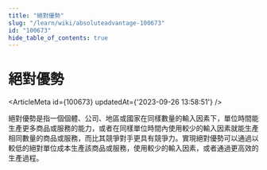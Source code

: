 ```yaml
---
title: "絕對優勢"
slug: "/learn/wiki/absoluteadvantage-100673"
id: "100673"
hide_table_of_contents: true
---
```



# 絕對優勢

<ArticleMeta id={100673} updatedAt={'2023-09-26 13:58:51'} />
<div className='border-solid border-b border-t-0 my-4 border-[var(--ifm-color-gray-300)]' />

絕對優勢是指一個個體、公司、地區或國家在同樣數量的輸入因素下，單位時間能生產更多商品或服務的能力，或者在同樣單位時間內使用較少的輸入因素就能生產相同數量的商品或服務，而比其競爭對手更具有競爭力。實現絕對優勢可以通過以較低的絕對單位成本生產該商品或服務，使用較少的輸入因素，或者通過更高效的生產過程。
